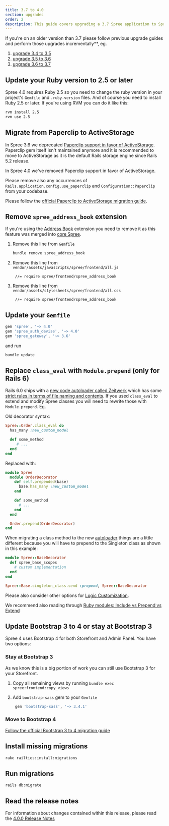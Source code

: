 ```yaml
---
title: 3.7 to 4.0
section: upgrades
order: 2
description: This guide covers upgrading a 3.7 Spree application to Spree 4.0.
---
```



<Note>
If you're on an older version than 3.7 please follow previous upgrade guides and perform those upgrades incrementally**, eg.

1. [upgrade 3.4 to 3.5](3.4-to-3.5)
2. [upgrade 3.5 to 3.6](3.5-to-3.6)
3. [upgrade 3.6 to 3.7](3.6-to-3.7)
</Note>

## Update your Ruby version to 2.5 or later

Spree 4.0 requires Ruby 2.5 so you need to change the ruby version in your project's `Gemfile` and `.ruby-version` files. And of course you need to install Ruby 2.5 or later. If you're using RVM you can do it like this:

```bash
rvm install 2.5
rvm use 2.5
```

## Migrate from Paperclip to ActiveStorage

In Spree 3.6 we deprecated [Paperclip support in favor of ActiveStorage](https://guides.spreecommerce.org/release_notes/3_6_0.html#active-storage-support). Paperclip gem itself isn't maintained anymore and it is recommended to move to ActiveStorage as it is the default Rails storage engine since Rails 5.2 release.

In Spree 4.0 we've removed Paperclip support in favor of ActiveStorage.

Please remove also any occurrences of `Rails.application.config.use_paperclip` and `Configuration::Paperclip` from your codebase.

Please follow the [official Paperclip to ActiveStorage migration guide](https://github.com/thoughtbot/paperclip/blob/master/MIGRATING).

## Remove `spree_address_book` extension

If you're using the [Address Book](https://github.com/spree-contrib/spree_address_book) extension you need to remove it as this feature was merged into [core Spree](https://github.com/spree/spree/releases/tag/v4.0.0).

1. Remove this line from `Gemfile`

    ```bash
    bundle remove spree_address_book
    ```

2. Remove this line from `vendor/assets/javascripts/spree/frontend/all.js`

   ```text
    //= require spree/frontend/spree_address_book
   ```

3. Remove this line from `vendor/assets/stylesheets/spree/frontend/all.css`

   ```text
    //= require spree/frontend/spree_address_book
   ```

## Update your `Gemfile`

```ruby
gem 'spree', '~> 4.0'
gem 'spree_auth_devise', '~> 4.0'
gem 'spree_gateway', '~> 3.6'
```

and run

```bash
bundle update
```

## Replace `class_eval` with `Module.prepend` \(only for Rails 6\)

Rails 6.0 ships with a [new code autoloader called Zeitwerk](https://medium.com/@fxn/zeitwerk-a-new-code-loader-for-ruby-ae7895977e73) which has some [strict rules in terms of file naming and contents](https://github.com/fxn/zeitwerk#file-structure). If you used `class_eval` to extend and modify Spree classes you will need to rewrite those with `Module.prepend`. Eg.

Old decorator syntax:

```ruby
Spree::Order.class_eval do
  has_many :new_custom_model

  def some_method
     # ...
  end
end
```

Replaced with:

```ruby
module Spree
  module OrderDecorator
    def self.prepended(base)
      base.has_many :new_custom_model
    end

    def some_method
      # ...
    end
  end

  Order.prepend(OrderDecorator)
end
```

When migrating a class method to the new [autoloader](https://medium.com/@fxn/zeitwerk-a-new-code-loader-for-ruby-ae7895977e73) things are a little different because you will have to prepend to the Singleton class as shown in this example:

```ruby
module Spree::BaseDecorator
  def spree_base_scopes
    # custom implementation
  end
end

Spree::Base.singleton_class.send :prepend, Spree::BaseDecorator
```

Please also consider other options for [Logic Customization](/developer/customization).

We recommend also reading through [Ruby modules: Include vs Prepend vs Extend](https://medium.com/@leo_hetsch/ruby-modules-include-vs-prepend-vs-extend-f09837a5b073)

## Update Bootstrap 3 to 4 or stay at Bootstrap 3

Spree 4 uses Bootstrap 4 for both Storefront and Admin Panel. You have two options:

### Stay at Bootstrap 3

As we know this is a big portion of work you can still use Bootstrap 3 for your Storefront.

1. Copy all remaining views by running `bundle exec spree:frontend:copy_views`
2. Add `bootstrap-sass` gem to your `Gemfile`

   ```ruby
    gem 'bootstrap-sass', '~> 3.4.1'
   ```

### Move to Bootstrap 4

[Follow the official Bootstrap 3 to 4 migration guide](https://getbootstrap.com/docs/4.0/migration/)

## Install missing migrations

```bash
rake railties:install:migrations
```

## Run migrations

```bash
rails db:migrate
```

## Read the release notes

For information about changes contained within this release, please read the [4.0.0 Release Notes](https://github.com/spree/spree/releases/tag/v4.0.0)